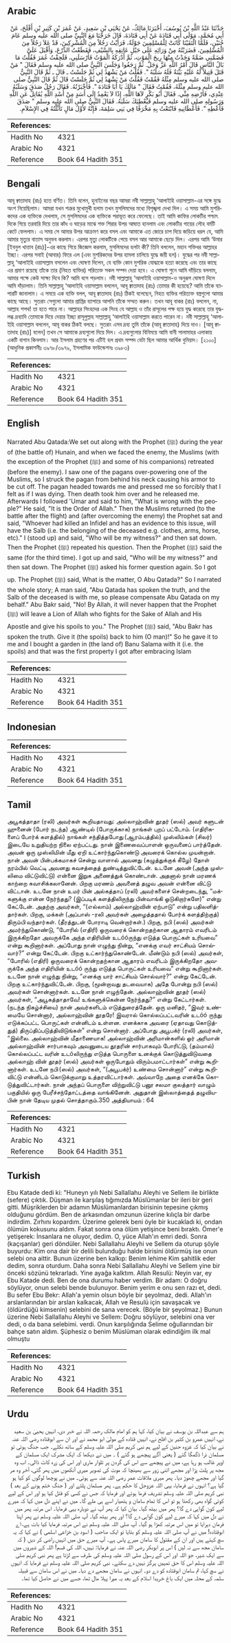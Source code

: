 ## Arabic


<div dir="rtl" lang="ar" style={{fontSize:'larger',backgroundColor:'#f8f9fa',padding:20}}>
حَدَّثَنَا عَبْدُ اللَّهِ بْنُ يُوسُفَ، أَخْبَرَنَا مَالِكٌ، عَنْ يَحْيَى بْنِ سَعِيدٍ، عَنْ عُمَرَ بْنِ كَثِيرِ بْنِ أَفْلَحَ، عَنْ أَبِي مُحَمَّدٍ، مَوْلَى أَبِي قَتَادَةَ عَنْ أَبِي قَتَادَةَ، قَالَ خَرَجْنَا مَعَ النَّبِيِّ صلى الله عليه وسلم عَامَ حُنَيْنٍ، فَلَمَّا الْتَقَيْنَا كَانَتْ لِلْمُسْلِمِينَ جَوْلَةٌ، فَرَأَيْتُ رَجُلاً مِنَ الْمُشْرِكِينَ، قَدْ عَلاَ رَجُلاً مِنَ الْمُسْلِمِينَ، فَضَرَبْتُهُ مِنْ وَرَائِهِ عَلَى حَبْلِ عَاتِقِهِ بِالسَّيْفِ، فَقَطَعْتُ الدِّرْعَ، وَأَقْبَلَ عَلَىَّ فَضَمَّنِي ضَمَّةً وَجَدْتُ مِنْهَا رِيحَ الْمَوْتِ، ثُمَّ أَدْرَكَهُ الْمَوْتُ فَأَرْسَلَنِي، فَلَحِقْتُ عُمَرَ فَقُلْتُ مَا بَالُ النَّاسِ قَالَ أَمْرُ اللَّهِ عَزَّ وَجَلَّ‏.‏ ثُمَّ رَجَعُوا وَجَلَسَ النَّبِيُّ صلى الله عليه وسلم فَقَالَ ‏"‏ مَنْ قَتَلَ قَتِيلاً لَهُ عَلَيْهِ بَيِّنَةٌ فَلَهُ سَلَبُهُ ‏"‏‏.‏ فَقُلْتُ مَنْ يَشْهَدُ لِي ثُمَّ جَلَسْتُ ـ قَالَ ـ ثُمَّ قَالَ النَّبِيُّ صلى الله عليه وسلم مِثْلَهُ فَقُمْتُ فَقُلْتُ مَنْ يَشْهَدُ لِي ثُمَّ جَلَسْتُ قَالَ ثُمَّ قَالَ النَّبِيُّ صلى الله عليه وسلم مِثْلَهُ، فَقُمْتُ فَقَالَ ‏"‏ مَالَكَ يَا أَبَا قَتَادَةَ ‏"‏‏.‏ فَأَخْبَرْتُهُ‏.‏ فَقَالَ رَجُلٌ صَدَقَ وَسَلَبُهُ عِنْدِي، فَأَرْضِهِ مِنِّي‏.‏ فَقَالَ أَبُو بَكْرٍ لاَهَا اللَّهِ، إِذًا لاَ يَعْمِدُ إِلَى أَسَدٍ مِنْ أُسْدِ اللَّهِ يُقَاتِلُ عَنِ اللَّهِ وَرَسُولِهِ صلى الله عليه وسلم فَيُعْطِيَكَ سَلَبَهُ‏.‏ فَقَالَ النَّبِيُّ صلى الله عليه وسلم ‏"‏ صَدَقَ فَأَعْطِهِ ‏"‏‏.‏ فَأَعْطَانِيهِ فَابْتَعْتُ بِهِ مَخْرَفًا فِي بَنِي سَلِمَةَ، فَإِنَّهُ لأَوَّلُ مَالٍ تَأَثَّلْتُهُ فِي الإِسْلاَمِ‏.‏
</div>
<div style={{backgroundColor:'#f8f9fa',padding:20, marginBottom: 10}}><table> <thead> <tr> <th>References:</th> <th></th> </tr> </thead> <tbody><tr><td>Hadith No</td><td>4321</td></tr><tr><td>Arabic No</td><td>4321</td></tr><tr><td>Reference</td><td>Book 64 Hadith 351</td></tr></tbody></table></div>

## Bengali


<div dir="ltr" lang="bn" style={{fontSize:'larger',backgroundColor:'#f8f9fa',padding:20}}>
আবূ ক্বাতাদাহ (রাঃ) হতে বর্ণিত। তিনি বলেন, হুনাইনের বছর আমরা নবী সাল্লাল্লাহু ‘আলাইহি ওয়াসাল্লাম-এর সঙ্গে যুদ্ধে অংশ নিয়েছিলাম। আমরা যখন শত্রুর মুখোমুখী হলাম তখন মুসলিমদের মধ্যে বিশৃঙ্খলা দেখা দিল। এ সময় আমি মুশরিকদের এক ব্যক্তিকে দেখলাম, সে মুসলিমদের এক ব্যক্তিকে পরাভূত করে ফেলেছে। তাই আমি কাফির লোকটির পশ্চাৎ দিকে গিয়ে তরবারি দিয়ে তার কাঁধ ও ঘাড়ের মাঝে শক্ত শিরার উপর আঘাত হানলাম এবং লোকটির গায়ের লৌহ বর্মটি কেটে ফেললাম। এ সময় সে আমার উপর আক্রমণ করে বসল এবং আমাকে এত জোরে চাপ দিয়ে জড়িয়ে ধরল যে, আমি আমার মৃত্যুর বাতাস অনুভব করলাম। এরপর মৃত্যু লোকটিকে পেয়ে বসল আর আমাকে ছেড়ে দিল। এরপর আমি ‘উমার [ইবনুল খাত্তাব (রাঃ)]-এর কাছে গিয়ে জিজ্ঞেস করলাম, মুসলিমদের হলটা কী? তিনি বললেন, মহান শক্তিধর আল্লাহর ইচ্ছা। এরপর সবাই (আবার) ফিরে এল (এবং মুশরিকদের উপর হামলা চালিয়ে যুদ্ধে জয়ী হল)। যুদ্ধের পর নবী সাল্লাল্লাহু ‘আলাইহি ওয়াসাল্লাম বসলেন এবং ঘোষণা দিলেন, যে ব্যক্তি কোন মুশরিক যোদ্ধাকে হত্যা করেছে এবং তার কাছে এর প্রমাণ রয়েছে তাঁকে তার (নিহত ব্যক্তির) পরিত্যক্ত সকল সম্পদ দেয়া হবে। এ ঘোষণা শুনে আমি দাঁড়িয়ে বললাম, আমার পক্ষে কেউ সাক্ষ্য দিবে কি? আমি বসে পড়লাম। নবী সাল্লাল্লাহু ‘আলাইহি ওয়াসাল্লাম-ও অনুরূপ ঘোষণা দিলে আমি দাঁড়ালাম। তিনি সাল্লাল্লাহু ‘আলাইহি ওয়াসাল্লাম বললেন, আবূ ক্বাতাদাহ (রাঃ) তোমার কী হয়েছে? আমি তাঁকে ব্যাপারটি জানালাম। এ সময়ে এক ব্যক্তি বলল, আবূ ক্বাতাদাহ (রাঃ) ঠিকই বলেছেন, নিহত ব্যক্তির পরিত্যক্ত বস্ত্রগুলো আমার কাছে আছে। সুতরাং সেগুলো আমার প্রাপ্তির ব্যাপারে আপনি তাঁকে সম্মত করুন। তখন আবূ বাকর (রাঃ) বললেন, না, আল্লাহ শপথ! তা হতে পারে না। আল্লাহর সিংহদের এক সিংহ যে আল্লাহ ও তাঁর রাসূলের পক্ষ হয়ে যুদ্ধ করেছে তার যুদ্ধলব্ধ দ্রব্যাদি তোমাকে দিয়ে দেয়ার ইচ্ছা রাসূলুল্লাহ সাল্লাল্লাহু ‘আলাইহি ওয়াসাল্লাম করতে পারেন না। নবী সাল্লাল্লাহু ‘আলাইহি ওয়াসাল্লাম বললেন, আবূ বাকর ঠিকই বলছে। সুতরাং এসব দ্রব্য তুমি তাঁকে (আবূ ক্বাতাদাহ) দিয়ে দাও। [আবূ ক্বাতাদাহ (রাঃ)] বলেন] তখন সে আমাকে দ্রব্যগুলো দিয়ে দিল। এ দ্রব্যগুলোর বিনিময়ে আমি বানী সালামাহর এলাকায় একটি বাগান কিনলাম। আর ইসলাম গ্রহণের পর এটিই হল প্রথম সম্পদ যেটা ছিল আমার আর্থিক বুনিয়াদ। [২১০০] (আধুনিক প্রকাশনীঃ ৩৯৭৮/৩৯৭৯, ইসলামিক ফাউন্ডেশনঃ ৩৯৮৩)
</div>
<div style={{backgroundColor:'#f8f9fa',padding:20, marginBottom: 10}}><table> <thead> <tr> <th>References:</th> <th></th> </tr> </thead> <tbody><tr><td>Hadith No</td><td>4321</td></tr><tr><td>Arabic No</td><td>4321</td></tr><tr><td>Reference</td><td>Book 64 Hadith 351</td></tr></tbody></table></div>

## English


<div dir="ltr" lang="en" style={{fontSize:'larger',backgroundColor:'#f8f9fa',padding:20}}>
Narrated Abu Qatada:We set out along with the Prophet (ﷺ) during the year of (the battle of) Hunain, and when we faced the enemy, the Muslims (with the exception of the Prophet (ﷺ) and some of his companions) retreated (before the enemy). I saw one of the pagans over-powering one of the Muslims, so I struck the pagan from behind his neck causing his armor to be cut off. The pagan headed towards me and pressed me so forcibly that I felt as if I was dying. Then death took him over and he released me. Afterwards I followed 'Umar and said to him, "What is wrong with the people?" He said, "It is the Order of Allah." Then the Muslims returned (to the battle after the flight) and (after overcoming the enemy) the Prophet sat and said, "Whoever had killed an Infidel and has an evidence to this issue, will have the Salb (i.e. the belonging of the deceased e.g. clothes, arms, horse, etc)." I (stood up) and said, "Who will be my witness?" and then sat down. Then the Prophet (ﷺ) repeated his question. Then the Prophet (ﷺ) said the same (for the third time). I got up and said, "Who will be my witness?" and then sat down. The Prophet (ﷺ) asked his former question again. So I got up. The Prophet (ﷺ) said, What is the matter, O Abu Qatada?" So I narrated the whole story; A man said, "Abu Qatada has spoken the truth, and the Salb of the deceased is with me, so please compensate Abu Qatada on my behalf." Abu Bakr said, "No! By Allah, it will never happen that the Prophet (ﷺ) will leave a Lion of Allah who fights for the Sake of Allah and His Apostle and give his spoils to you." The Prophet (ﷺ) said, "Abu Bakr has spoken the truth. Give it (the spoils) back to him (O man)!" So he gave it to me and I bought a garden in (the land of) Banu Salama with it (i.e. the spoils) and that was the first property I got after embracing Islam
</div>
<div style={{backgroundColor:'#f8f9fa',padding:20, marginBottom: 10}}><table> <thead> <tr> <th>References:</th> <th></th> </tr> </thead> <tbody><tr><td>Hadith No</td><td>4321</td></tr><tr><td>Arabic No</td><td>4321</td></tr><tr><td>Reference</td><td>Book 64 Hadith 351</td></tr></tbody></table></div>

## Indonesian


<div dir="ltr" lang="id" style={{fontSize:'larger',backgroundColor:'#f8f9fa',padding:20}}>

</div>
<div style={{backgroundColor:'#f8f9fa',padding:20, marginBottom: 10}}><table> <thead> <tr> <th>References:</th> <th></th> </tr> </thead> <tbody><tr><td>Hadith No</td><td>4321</td></tr><tr><td>Arabic No</td><td>4321</td></tr><tr><td>Reference</td><td>Book 64 Hadith 351</td></tr></tbody></table></div>

## Tamil


<div dir="ltr" lang="ta" style={{fontSize:'larger',backgroundColor:'#f8f9fa',padding:20}}>
அபூகத்தாதா (ரலி) அவர்கள் கூறியதாவது: அல்லாஹ்வின் தூதர் (ஸல்) அவர் களுடன் ஹுனைன் (போர் நடந்த) ஆண்டில் (போருக்காக) நாங்கள் புறப் பட்டோம். (எதிரிகளைப் போர்க் களத்தில்) நாங்கள் சந்தித்தபோது (ஆரம்பத்தில்) முஸ்லிம்கள் (சிலர்) இடையே உறுதியற்ற நிலை ஏற்பட்டது. நான் இணைவைப்பாளன் ஒருவனைப் பார்த்தேன். அவன் ஒரு முஸ்லிமின் மீது ஏறி உட்கார்ந்துகொண்டு அவரைக் கொல்ல முயன்றான். நான் அவன் பின்பக்கமாகச் சென்று வாளால் அவனது (கழுத்துக்குக் கீழே) தோள் நரம்பில் வெட்டி அவனது கவசத்தைத் துண்டித்துவிட்டேன். உடனே அவன் (அந்த முஸ்லிமை விட்டுவிட்டு) என்னை இறுக அணைத்துக் கொண்டான். அதனால் நான் மரணக் காற்றை சுவாசிக்கலானேன். பிறகு மரணம் அவனைத் தழுவ அவன் என்னை விட்டு விட்டான். உடனே நான் உமர் பின் அல்கத்தாப் (ரலி) அவர்களைச் சென்றடைந்து, “மக்களுக்கு என்ன நேர்ந்தது? (இப்படிக் களத்திலிருந்து பின்வாங்கி ஓடுகிறார்களே)” என்று கேட்டேன். அதற்கு அவர்கள், “(எல்லாம்) அல்லாஹ்வின் ஏற்பாடு” என்று பதிலளித்தார்கள். பிறகு, மக்கள் (அப்பாஸ் -ரலி அவர்கள் அழைத்ததால் போர்க் களத்திற்குத்) திரும்பி வந்தார்கள். (தீரத்துடன் போராடி வென்றார்கள்.) பிறகு, நபி (ஸல்) அவர்கள் அமர்ந்துகொண்டு, “போரில் (எதிரி) ஒருவரைக் கொன்றதற்கான ஆதாரம் எவரிடம் இருக்கிறதோ அவருக்கே அந்த எதிரியின் உடóóருந்து எடுத்த பொருட்கள் உரியவை” என்று கூறினார்கள். அப்போது நான் எழுந்து நின்று, “எனக்கு எவர் சாட்சியம் சொல்வார்?” என்று கேட்டேன். பிறகு உட்கார்ந்துகொண்டேன். மீண்டும் நபி (ஸல்) அவர்கள், “போரில் (எதிரி) ஒருவரைக் கொன்றதற்கான ஆதாரம் எவரிடம் இருக்கிறதோ அவருக்கே அந்த எதிரியின் உடóó ருந்து எடுத்த பொருட்கள் உரியவை” என்று கூறினார்கள். உடனே நான் எழுந்து நின்று, “எனக்கு யார் சாட்சியம் சொல்வார்?” என்று கேட்டேன். பிறகு உட்கார்ந்துவிட்டேன். பிறகு, (மூன்றாவது தடவையாக) அதே போன்று நபி (ஸல்) அவர்கள் சொன்னார்கள். உடனே நான் எழுந்தேன். அல்லாஹ்வின் தூதர் (ஸல்) அவர்கள், “அபூகத்தாதாவே! உங்களுக்கென்ன நேர்ந்தது?” என்று கேட்டார்கள். (நடந்த நிகழ்ச்சியை) நான் அவர்களிடம் எடுத்துரைத்தேன். ஒரு மனிதர், “இவர் உண்மையே சொன்னார், அல்லாஹ்வின் தூதரே! இவரால் கொல்லப்பட்டவரின் உடóó ருந்து எடுக்கப்பட்ட பொருட்கள் என்னிடம் உள்ளன. எனக்காக அவரை (ஏதாவது கொடுத்துத்) திருப்திப்படுத்திவிடுங்கள்” என்று சொன்னார். அப்போது அபூபக்ர் (ரலி) அவர்கள், “இல்லை. அல்லாஹ்வின் மீதாணையாக! அல்லாஹ்வின் அரிமான்களில் ஓர் அரிமான் அல்லாஹ்வின் சார்பாகவும் அவனுடைய தூதரின் சார்பாகவும் போரிட்டு, (தம்மால்) கொல்லப்பட்ட வரின் உடóலிருந்து எடுத்த பொருளை உனக்குக் கொடுத்துவிடுவதை அல்லாஹ் வின் தூதர் (ஸல்) அவர்கள் ஒருபோதும் விரும்பமாட்டார்கள்” என்று கூறினார்கள். உடனே நபி (ஸல்) அவர்கள், “(அபூபக்ர்) உண்மை சொன்னார்” என்று கூறிவிட்டு என்னிடம் கொடுக்குமாறு உத்தரவிட்டார்கள். அவ்வாறே அதை எனக்கே கொடுத்துவிட்டார்கள். நான் அந்தப் பொருளை விற்றுவிட்டு பனூ சலமா குலத்தார் வாழும் பகுதியில் ஒரு பேரீச்சந்தோட்டத்தை வாங்கினேன். அதுதான் இஸ்லாத்தைத் தழுவியபின் நான் தேடிய முதல் சொத்தாகும்.350 அத்தியாயம் : 64
</div>
<div style={{backgroundColor:'#f8f9fa',padding:20, marginBottom: 10}}><table> <thead> <tr> <th>References:</th> <th></th> </tr> </thead> <tbody><tr><td>Hadith No</td><td>4321</td></tr><tr><td>Arabic No</td><td>4321</td></tr><tr><td>Reference</td><td>Book 64 Hadith 351</td></tr></tbody></table></div>

## Turkish


<div dir="ltr" lang="tr" style={{fontSize:'larger',backgroundColor:'#f8f9fa',padding:20}}>
Ebu Katade dedi ki: "Huneyn yılı Nebi Sallallahu Aleyhi ve Sellem ile birlikte (sefere) çıktık. Düşman ile karşılaş tığımızda Müslümanlar bir ileri bir geri gitti. Müşriklerden bir adamın Müslümanlardan birisinin tepesine çıkmış olduğunu gördüm. Ben de arkasından omzunun üzerine kılıçla bir darbe indirdim. Zırhını kopardım. Üzerime gelerek beni öyle bir kucakladı ki, ondan ölümün kokusunu aldım. Fakat sonra ona ölüm yetişince beni bıraktı. Ömer'e yetişerek: İnsanlara ne oluyor, dedim. O, yüce Allah'ın emri dedi. Sonra (kaçışanlar) geri döndüler. Nebi Sallallahu Aleyhi ve Sellem da oturup şöyle buyurdu: Kim ona dair bir delili bulunduğu halde birisini öldürmüş ise onun selebi ona aittir. Bunun üzerine ben kalkıp: Benim lehime Kim şahitIik eder dedim, sonra oturdum. Daha sonra Nebi Sallallahu Aleyhi ve Sellem yine bir önceki sözünü tekrarladı. Yine ayağa kalktım. Allah Resulü: Neyin var, ey Ebu Katade dedi. Ben de ona durumu haber verdim. Bir adam: O doğru söylüyor, onun selebi bende bulunuyor. Benim yerim e onu sen razı et, dedi. Bu sefer Ebu Bekr: Allah'a yemin olsun böyle bir şeyolmaz, dedi. Allah'ın arslanlarından bir arslan kalkacak, Allah ve Resulü için savaşacak ve (öldürdüğü kimsenin) selebini de sana verecek. (Böyle bir şeyolmaz.) Bunun üzerine Nebi Sallallahu Aleyhi ve Sellem: Doğru söylüyor, selebini ona ver dedi, o da bana selebimi. verdi. Onun karşılığında Selime oğullarından bir bahçe satın aldım. Şüphesiz o benim Müslüman olarak edindiğim ilk mal olmuştu
</div>
<div style={{backgroundColor:'#f8f9fa',padding:20, marginBottom: 10}}><table> <thead> <tr> <th>References:</th> <th></th> </tr> </thead> <tbody><tr><td>Hadith No</td><td>4321</td></tr><tr><td>Arabic No</td><td>4321</td></tr><tr><td>Reference</td><td>Book 64 Hadith 351</td></tr></tbody></table></div>

## Urdu


<div dir="rtl" lang="ur" style={{fontSize:'larger',backgroundColor:'#f8f9fa',padding:20}}>
ہم سے عبداللہ بن یوسف نے بیان کیا، کہا ہم کو امام مالک رحمہ اللہ نے خبر دی، انہیں یحییٰ بن سعید نے، انہیں عمرو بن کثیر بن افلح نے، انہیں قتادہ کے مولیٰ ابو محمد نے اور ان سے ابوقتادہ رضی اللہ عنہ نے بیان کیا کہ غزوہ حنین کے لیے ہم نبی کریم صلی اللہ علیہ وسلم کے ساتھ نکلے۔ جب جنگ ہوئی تو مسلمان ذرا ڈگمگا گئے ( یعنی آگے پیچھے ہو گئے ) ۔ میں نے دیکھا کہ ایک مشرک ایک مسلمان کے اوپر غالب ہو رہا ہے، میں نے پیچھے سے اس کی گردن پر تلوار ماری اور اس کی زرہ کاٹ ڈالی۔ اب وہ مجھ پر پلٹ پڑا اور مجھے اتنی زور سے بھینچا کہ موت کی تصویر میری آنکھوں میں پھر گئی، آخر وہ مر گیا اور مجھے چھوڑ دیا۔ پھر میری ملاقات عمر رضی اللہ عنہ سے ہوئی۔ میں نے پوچھا لوگوں کو کیا ہو گیا ہے؟ انہوں نے فرمایا، یہی اللہ عزوجل کا حکم ہے۔ پھر مسلمان پلٹے اور ( جنگ ختم ہونے کے بعد ) نبی کریم صلی اللہ علیہ وسلم تشریف فرما ہوئے اور فرمایا کہ جس نے کسی کو قتل کیا ہو اور اس کے لیے کوئی گواہ بھی رکھتا ہو تو اس کا تمام سامان و ہتھیار اسے ہی ملے گا۔ میں نے اپنے دل میں کہا کہ میرے لیے کون گواہی دے گا؟ پھر میں بیٹھ گیا۔ بیان کیا کہ پھر آپ نے دوبارہ یہی فرمایا۔ اس مرتبہ پھر میں نے دل میں کہا کہ میرے لیے کون گواہی دے گا؟ اور پھر بیٹھ گیا۔ آپ صلی اللہ علیہ وسلم نے پھر اپنا فرمان دہرایا تو میں اس مرتبہ کھڑا ہو گیا۔ آپ صلی اللہ علیہ وسلم نے اس مرتبہ فرمایا کیا بات ہے، اے ابوقتادہ! میں نے آپ صلی اللہ علیہ وسلم کو بتایا تو ایک صاحب ( اسود بن خزاعی اسلمی ) نے کہا کہ یہ سچ کہتے ہیں اور ان کے مقتول کا سامان میرے پاس ہے۔ آپ میرے حق میں انہیں راضی کر دیں ( کہ سامان مجھ سے نہ لیں ) اس پر ابوبکر رضی اللہ عنہ نے فرمایا: نہیں، اللہ کی قسم! اللہ کے شیروں میں سے ایک شیر، جو اللہ اور اس کے رسول صلی اللہ علیہ وسلم کی طرف سے لڑتا ہے پھر نبی کریم صلی اللہ علیہ وسلم اس کا حق تمہیں ہرگز نہیں دے سکتے۔ نبی کریم صلی اللہ علیہ وسلم نے فرمایا کہ انہوں نے سچ کہا، تم سامان ابوقتادہ کو دے دو۔ انہوں نے سامان مجھے دے دیا۔ میں نے اس سامان سے قبیلہ سلمہ کے محلہ میں ایک باغ خریدا اسلام کے بعد یہ میرا پہلا مال تھا، جسے میں نے حاصل کیا تھا۔
</div>
<div style={{backgroundColor:'#f8f9fa',padding:20, marginBottom: 10}}><table> <thead> <tr> <th>References:</th> <th></th> </tr> </thead> <tbody><tr><td>Hadith No</td><td>4321</td></tr><tr><td>Arabic No</td><td>4321</td></tr><tr><td>Reference</td><td>Book 64 Hadith 351</td></tr></tbody></table></div>